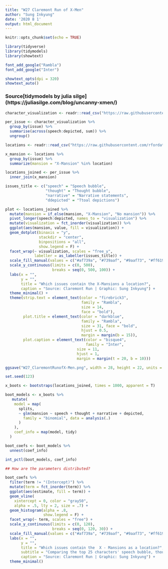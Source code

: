 ```yaml
---
title: "W27 Claremont Run of X-Men"
author: "Sung Inkyung"
date: '2020 8 1'
output: html_document
---
```


```r
knitr::opts_chunk$set(echo = TRUE)
```

```r
library(tidyverse)
library(tidymodels)
library(showtext)

font_add_google("Rambla")
font_add_google("Inter")

showtext_opts(dpi = 320)
showtext_auto()
```
### Source[tidymodels by julia silge] (https://juliasilge.com/blog/uncanny-xmen/)

```r
character_visualization <- readr::read_csv("https://raw.githubusercontent.com/rfordatascience/tidytuesday/master/data/2020/2020-06-30/character_visualization.csv")

per_issue <- character_visualization %>% 
  group_by(issue) %>% 
  summarise(across(speech:depicted, sum)) %>% 
  ungroup()
```


```r
locations <- readr::read_csv("https://raw.githubusercontent.com/rfordatascience/tidytuesday/master/data/2020/2020-06-30/locations.csv")

x_mansion <- locations %>% 
  group_by(issue) %>% 
  summarize(mansion = "X-Mansion" %in% location)

locations_joined <- per_issue %>% 
  inner_join(x_mansion)

issues_title <- c("speech" = "Speech bubble",
                  "thought" = "Thought bubble",
                  "narrative" = "Narrative statements",
                  "ddepicted" = "Ttoal depictions")

plot <- locations_joined %>% 
  mutate(mansion = if_else(mansion, "X-Mansion", "No mansion")) %>% 
  pivot_longer(speech:depicted, names_to = "visualization") %>% 
  mutate(visualization = fct_inorder(visualization)) %>% 
  ggplot(aes(mansion, value, fill = visualization)) +
  geom_dotplot(binaxis = "y",
               stackdir = "center",
               binpositions = "all",
               show.legend = F) +
  facet_wrap(~ visualization, scales = "free_y",
             labeller = as_labeller(issues_title)) +
  scale_fill_manual(values = c("#af739a", "#739aaf", "#9aaf73", "#ff619b")) +
  scale_y_continuous(limits = c(0, 500),
                     breaks = seq(0, 500, 100)) +
  labs(x = "",
       y = "",
       title = "Which issues contain the X-Mansions a location?",
       caption = "Source: Claremont Run | Graphic: Sung Inkyung") +
  theme_minimal() +
  theme(strip.text = element_text(color = "firebrick3",
                                  family = "Rambla",
                                  size = 14,
                                  face = "bold"),
        plot.title = element_text(color = "darkblue",
                                  family = "Rambla",
                                  size = 31, face = "bold",
                                  hjust = 0.5,
                                  margin = margin(b = 15)),
        plot.caption = element_text(color = "bisque4",
                                    family = "Inter",
                                size = 11,
                                hjust = 1,
                                margin = margin(t = 20, b = 10)))

ggsave("W27_ClaremontRunofX-Men.png", width = 28, height = 22, units = "cm")
```


```r
set.seed(123)

x_boots <- bootstraps(locations_joined, times = 1000, apparent = T)

boot_models <- x_boots %>% 
   mutate(
    model = map(
      splits,
      ~ glm(mansion ~ speech + thought + narrative + depicted,
        family = "binomial", data = analysis(.)
      )
    ),
    coef_info = map(model, tidy)
  )

boot_coefs <- boot_models %>% 
  unnest(coef_info)

int_pctl(boot_models, coef_info)

## How are the parameters distributed?

boot_coefs %>% 
  filter(term != "(Intercept)") %>% 
  mutate(term = fct_inorder(term)) %>% 
  ggplot(aes(estimate, fill = term)) +
  geom_vline(
    xintercept = 0, color = "gray50",
    alpha = .5, lty = 2, size = .7) +
  geom_histogram(alpha = .8, 
                 show.legend = F) +
  facet_wrap(~ term, scales = "free") +
  scale_y_continuous(limits = c(0, 120),
                     breaks = seq(0, 120, 30)) +
  scale_fill_manual(values = c("#af739a", "#739aaf", "#9aaf73", "#ff619b")) +
  labs(x = "",
       y = "",
       title = "Which issues contain the  X - Mansions as a location?",
       subtitle = "Comparing the top 25 characters' speech bubble, thought bubble,\nnarrative statements, and total depictions in the corresponding issue",
       caption = "Source: Claremont Run | Graphic: Sung Inkyung") +
  theme_minimal()
```

